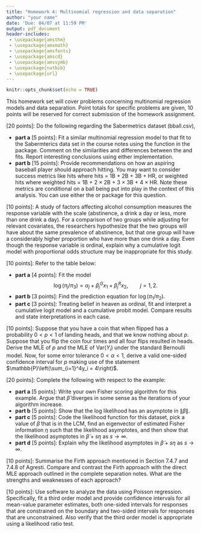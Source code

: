 ```yaml
---
title: "Homework 4: Multinomial regression and data separation"
author: "your name"
date: 'Due: 04/07 at 11:59 PM'
output: pdf_document
header-includes: 
 - \usepackage{amsthm}
 - \usepackage{amsmath}
 - \usepackage{amsfonts}
 - \usepackage{amscd}
 - \usepackage{amssymb}
 - \usepackage{natbib}
 - \usepackage{url}
---
```


\allowdisplaybreaks

\newcommand{\Var}{\mathrm{Var}}
\newcommand{\Prob}{\mathbb{P}}
\newcommand{\E}{\mathrm{E}}
\newcommand{\R}{\mathbb{R}}
\newcommand{\inner}[1]{\langle #1 \rangle}
\newcommand{\yobs}{y_{\text{obs}}}

```r
knitr::opts_chunk$set(echo = TRUE)
```

This homework set will cover problems concerning multinomial regression models and data separation. Point totals for specific problems are given, 10 points will be reserved for correct submission of the homework assignment.

\vspace*{1cm}

\noindent{\bf Problem 1} [20 points]: Do the following regarding the Sabermetrics dataset (bball.csv), 

 - **part a** [5 points]: Fit a similar multinomial regression model to that fit to the Sabermterics data set in the course notes using the \texttt{multinom} function in the \texttt{nnet} package. Comment on the similarities and differences between the \texttt{nnet} and \texttt{VGAM} fits. Report interesting conclusions using either implementation.
 - **part b** [15 points]: Provide recommendations on how an aspiring baseball player should approach hitting. You may want to consider success metrics like hits where hits = 1B + 2B + 3B + HR, or weighted hits where weighted hits = 1B + 2 $\times$ 2B + 3 $\times$ 3B + 4 $\times$ HR. Note these metrics are conditional on a ball being put into play in the context of this analysis. You can use either the \texttt{nnet} or \texttt{VGAM} package for this question.



\vspace*{1cm}

\noindent{\bf Problem 2} [10 points]: A study of factors affecting alcohol consumption measures the response variable with the scale (abstinence, a drink a day or less, more than one drink a day). For a comparison of two groups while adjusting for relevant covariates, the researchers hypothesize that the two groups will have about the same prevalence of abstinence, but that one group will have a considerably higher proportion who have more than one drink a day. Even though the response variable is ordinal, explain why a cumulative logit model with proportional odds structure may be inappropriate for this study.

\vspace*{1cm}

\noindent{\bf Problem 3} [10 points]: Refer to the table below:

\begin{center}
\begin{tabular}{llccc}
\hline 
	& & \multicolumn{3}{c}{Belief in Heaven} \\
    \cline{3-5} 
Race & Gender & Yes & Unsure & No \\	
\hline
Black & Female &  88 &  16 & 2 \\
 	  &   Male &  54 &  17 & 5 \\
White & Female & 397 & 141 & 24 \\
  	  & Male   & 235 & 189 & 39 \\
\hline
\end{tabular}
\end{center}

 - **part a** [4 points]: Fit the model
$$
 \log(\pi_j/\pi_3) = \alpha_j + \beta_j^Gx_1 + \beta_j^R x_2, \qquad j = 1,2.
$$
- **part b** [3 points]: Find the prediction equation for $\log(\pi_1/\pi_2)$.
- **part c** [3 points]: Treating belief in heaven as ordinal, fit and interpret a cumulative logit model and a cumulative probit model. Compare results and state interpretations in each case.



\vspace*{1cm}


\noindent{\bf Problem 4} [10 points]: Suppose that you have a coin that when flipped has a probability $0 < p < 1$ of landing heads, and that we know nothing about $p$. Suppose that you flip the coin four times and all four flips resulted in heads. Derive the MLE of $p$ and the MLE of $\Var(Y_i)$ under the standard Bernoulli model. Now, for some error tolerance $0 < \alpha < 1$, derive a valid one-sided confidence interval for $p$ making use of the statement $\Prob\left(\sum_{i=1}^4y_i = 4\right)$.

\vspace*{1cm}

\noindent{\bf Problem 5} [20 points]: Complete the following with respect to the \texttt{endometrial} example:

  - **part a** [5 points]: Write your own Fisher scoring algorithm for this example. Argue that $\hat\beta$ diverges in some sense as the iterations of your algorithm increase.
  - **part b** [5 points]: Show that the log likelihood has an asymptote in $\|\beta\|$.
  - **part c** [5 points]: Code the likelihood function for this dataset, pick a value of $\tilde\beta$ that is in the LCM, find an eigenvector of estimated Fisher information $\eta$ such that the likelihood asymptotes, and then show that the likelihood asymptotes in $\tilde\beta + s\eta$ as $s \to \infty$.
  - **part d** [5 points]: Explain why the likelihood asymptotes in $\tilde\beta + s\eta$ as $s \to \infty$.


\vspace*{1cm}

\noindent{\bf Problem 6} [10 points]: Summarise the Firth approach mentioned in Section 7.4.7 and 7.4.8 of Agresti. Compare and contrast the Firth approach with the direct MLE approach outlined in the complete separation notes. What are the strengths and weaknesses of each approach?

\vspace*{1cm}


\noindent{\bf Problem 7} [10 points]: Use \texttt{glmdr} software to analyze the \texttt{catrec.txt} data using Poisson regression. Specifically, fit a third order model and provide confidence intervals for all mean-value parameter estimates, both one-sided intervals for responses that are constrained on the boundary and two-sided intervals for responses that are unconstrained. Also verify that the third order model is appropriate using a likelihood ratio test.





